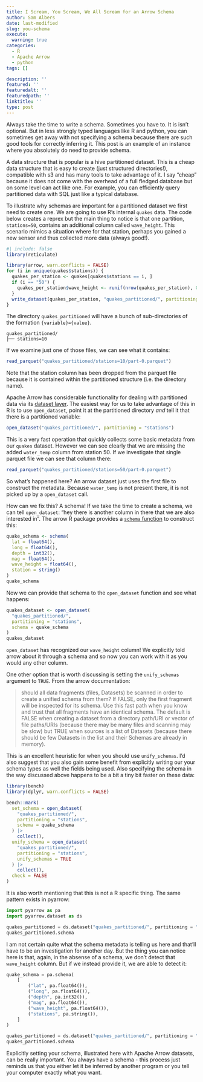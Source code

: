 ```yaml
---
title: I Scream, You Scream, We All Scream for an Arrow Schema
author: Sam Albers
date: last-modified
slug: you-schema
execute: 
  warning: true
categories:
  - R
  - Apache Arrow
  - python
tags: []

description: ''
featured: ''
featuredalt: ''
featuredpath: ''
linktitle: ''
type: post
---
```




Always take the time to write a schema. Sometimes you have to. It is isn't optional. But in less strongly typed languages like R and python, you can sometimes get away with not specifying a schema because there are such good tools for correctly inferring it. This post is an example of an instance where you absolutely do need to provide schema. 

A data structure that is popular is a hive partitioned dataset. This is a cheap data structure that is easy to create (just structured directories!), compatible with s3 and has many tools to take advantage of it. I say "cheap" because it does not come with the overhead of a full fledged database but on some level can act like one. For example, you can efficiently query partitioned data with SQL just like a typical database. 

To illustrate why schemas are important for a partitioned dataset we first need to create one. We are going to use R's internal `quakes` data. The code below creates a reprex but the main thing to notice is that one partition, `stations=50`, contains an additional column called `wave_height`. This scenario mimics a situation where for that station, perhaps you gained a new sensor and thus collected more data (always good!). 

```r
#| include: false
library(reticulate)
```

```r
library(arrow, warn.conflicts = FALSE)
for (i in unique(quakes$stations)) {
  quakes_per_station <- quakes[quakes$stations == i, ]
  if (i == "50") {
    quakes_per_station$wave_height <- runif(nrow(quakes_per_station), 0, 100)
  }
  write_dataset(quakes_per_station, "quakes_partitioned/", partitioning = "stations")
}
```

The directory `quakes_partitioned` will have a bunch of sub-directories of the formation `{variable}={value}`. 

```
quakes_partitioned/
├── stations=10
```

If we examine just one of those files, we can see what it contains:

```r
read_parquet("quakes_partitioned/stations=10/part-0.parquet")
```

Note that the station column has been dropped from the parquet file because it is contained within the partitioned structure (i.e. the directory name). 

Apache Arrow has considerable functionality for dealing with partitioned data via its [dataset layer](https://arrow.apache.org/docs/java/dataset.html). The easiest way for us to take advantage of this in R is to use `open_dataset`, point it at the partitioned directory _and_ tell it that there is a partitioned variable:

```r
open_dataset("quakes_partitioned/", partitioning = "stations")
```

This is a very fast operation that quickly collects some basic metadata from our `quakes` dataset. However we can see clearly that we are missing the added `water_temp` column from station 50. If we investigate that single parquet file we can see that column there:

```r
read_parquet("quakes_partitioned/stations=50/part-0.parquet")
```

So what's happened here? An arrow dataset just uses the first file to construct the metadata. Because `water_temp` is not present there, it is not picked up by a `open_dataset` call. 

How can we fix this? A schema! If we take the time to create a schema, we can tell `open_dataset`: "hey there is another column in there that we are also interested in". The arrow R package provides a [`schema` function](https://arrow.apache.org/docs/r/reference/schema.html) to construct this:

```r
quake_schema <- schema(
  lat = float64(),
  long = float64(),
  depth = int32(),
  mag = float64(),
  wave_height = float64(),
  station = string()
)
quake_schema
```

Now we can provide that schema to the `open_dataset` function and see what happens:

```r
quakes_dataset <- open_dataset(
  "quakes_partitioned/",
  partitioning = "stations",
  schema = quake_schema
)
quakes_dataset
```

`open_dataset` has recognized our `wave_height` column! We explicitly told arrow about it through a schema and so now you can work with it as you would any other column. 

One other option that is worth discussing is setting the `unify_schemas` argument to `TRUE`. From the arrow documentation:

> should all data fragments (files, Datasets) be scanned in order to create a unified schema from them? If FALSE, only the first fragment will be inspected for its schema. Use this fast path when you know and trust that all fragments have an identical schema. The default is FALSE when creating a dataset from a directory path/URI or vector of file paths/URIs (because there may be many files and scanning may be slow) but TRUE when sources is a list of Datasets (because there should be few Datasets in the list and their Schemas are already in memory).

This is an excellent heuristic for when you should use `unify_schemas`. I'd also suggest that you also gain some benefit from explicitly writing our your schema types as well the fields being used. Also specifying the schema in the way discussed above happens to be a bit a tiny bit faster on these data:

```r
library(bench)
library(dplyr, warn.conflicts = FALSE)

bench::mark(
  set_schema = open_dataset(
    "quakes_partitioned/",
    partitioning = "stations",
    schema = quake_schema
  ) |>
    collect(),
  unify_schema = open_dataset(
    "quakes_partitioned/",
    partitioning = "stations",
    unify_schemas = TRUE
  ) |>
    collect(),
  check = FALSE
)
```

It is also worth mentioning that this is not a R specific thing. The same pattern exists in pyarrow:


```python
import pyarrow as pa
import pyarrow.dataset as ds

quakes_partitioned = ds.dataset("quakes_partitioned/", partitioning = "hive")
quakes_partitioned.schema
```

I am not certain quite what the schema metadata is telling us here and that'll have to be an investigation for another day. But the thing you can notice here is that, again, in the absense of a schema, we don't detect that `wave_height` column. But if we instead provide it, we are able to detect it:


```python
quake_schema = pa.schema(
    [
        ("lat", pa.float64()),
        ("long", pa.float64()),
        ("depth", pa.int32()),
        ("mag", pa.float64()),
        ("wave_height", pa.float64()),
        ("stations", pa.string()),
    ]
)

quakes_partitioned = ds.dataset("quakes_partitioned/", partitioning = "hive", schema=quake_schema)
quakes_partitioned.schema
```

Explicitly setting your schema, illustrated here with Apache Arrow datasets, can be really important. You always have a schema - this process just reminds us that you either let it be inferred by another program or you tell your computer exactly what you want. 
